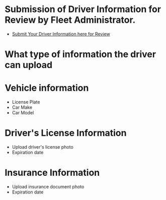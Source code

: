 # Submission of Driver Information for Review by Fleet Administrator.

- [Submit Your Driver Information  here for Review](https://www.meterapp.co/en/account/documents) 
# What type of information the driver can upload

# Vehicle information
* License Plate
* Car Make
* Car Model

# Driver's License Information
* Upload driver's license photo
* Expiration date

# Insurance Information
* Upload insurance document photo
* Expiration date
